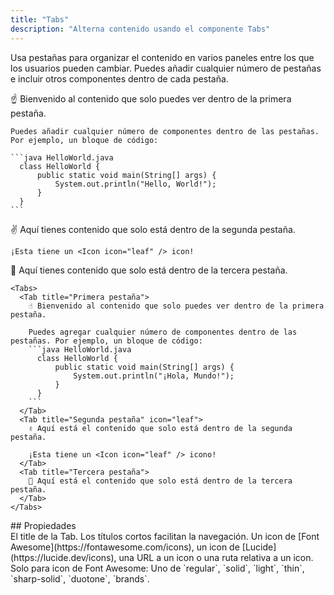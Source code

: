```yaml
---
title: "Tabs"
description: "Alterna contenido usando el componente Tabs"
---
```


Usa pestañas para organizar el contenido en varios paneles entre los que los usuarios pueden cambiar. Puedes añadir cualquier número de pestañas e incluir otros componentes dentro de cada pestaña.

<Tabs>
  <Tab title="First tab">
    ☝️ Bienvenido al contenido que solo puedes ver dentro de la primera pestaña.

    Puedes añadir cualquier número de componentes dentro de las pestañas. Por ejemplo, un bloque de código:

    ```java HelloWorld.java
      class HelloWorld {
          public static void main(String[] args) {
              System.out.println("Hello, World!");
          }
      }
    ```
  </Tab>

  <Tab title="Second tab" icon="leaf">
    ✌️ Aquí tienes contenido que solo está dentro de la segunda pestaña.

    ¡Esta tiene un <Icon icon="leaf" /> icon!
  </Tab>

  <Tab title="Third tab">
    💪 Aquí tienes contenido que solo está dentro de la tercera pestaña.
  </Tab>
</Tabs>

````mdx Tabs example
<Tabs>
  <Tab title="Primera pestaña">
    ☝️ Bienvenido al contenido que solo puedes ver dentro de la primera pestaña.

    Puedes agregar cualquier número de componentes dentro de las pestañas. Por ejemplo, un bloque de código:
    ```java HelloWorld.java
      class HelloWorld {
          public static void main(String[] args) {
              System.out.println("¡Hola, Mundo!");
          }
      }
    ```
  </Tab>
  <Tab title="Segunda pestaña" icon="leaf">
    ✌️ Aquí está el contenido que solo está dentro de la segunda pestaña.

    ¡Esta tiene un <Icon icon="leaf" /> icono!
  </Tab>
  <Tab title="Tercera pestaña">
    💪 Aquí está el contenido que solo está dentro de la tercera pestaña.
  </Tab>
</Tabs>
````


<div id="properties">
  ## Propiedades
</div>

<ResponseField name="title" type="string" required>
  El title de la Tab. Los títulos cortos facilitan la navegación.
</ResponseField>

<ResponseField name="icon" type="string">
  Un icon de [Font Awesome](https://fontawesome.com/icons), un icon de [Lucide](https://lucide.dev/icons), una URL a un icon o una ruta relativa a un icon.
</ResponseField>

<ResponseField name="iconType" type="string">
  Solo para icon de Font Awesome: Uno de `regular`, `solid`, `light`, `thin`, `sharp-solid`, `duotone`, `brands`.
</ResponseField>